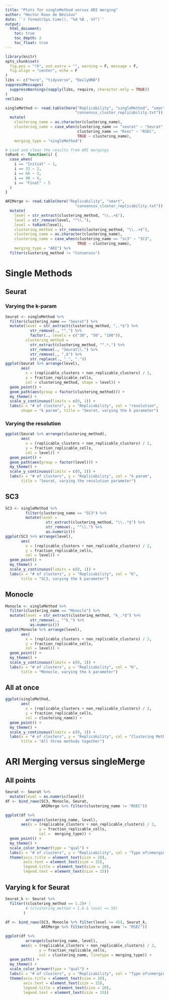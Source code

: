 ```yaml
---
title: "Plots for singleMethod versus ARI merging"
author: "Hector Roux de Bézieux"
date: '`r format(Sys.time(), "%d %B , %Y")`'
output:
  html_document:
    toc: true
    toc_depth: 2
    toc_float: true
---
```


```r
library(knitr)
opts_chunk$set(
  fig.pos = "!h", out.extra = "", warning = F, message = F,
  fig.align = "center", echo = F
)
libs <- c("here", "tidyverse", "DailyHRB")
suppressMessages(
  suppressWarnings(sapply(libs, require, character.only = TRUE))
)
rm(libs)
```


```r
singleMethod <- read.table(here("Replicability", "singleMethod", "smart",
                               "consensus_cluster_replicability.txt")) %>%
  mutate(
    clustering_name = as.character(clustering_name),
    clustering_name = case_when(clustering_name == "seurat" ~ "Seurat",
                                clustering_name == "Rsec" ~ "RSEC",
                                TRUE ~ clustering_name),
    merging_type = "singleMethod")

# Load and clean the results from ARI mergings
toRank <- function(i) {
  case_when(
    i == "Initial" ~ 1,
    i == 33 ~ 2,
    i == 66 ~ 3,
    i == 90 ~ 4,
    i == "Final" ~ 5
  )
}

ARIMerge <- read.table(here("Replicability", "smart",
                               "consensus_cluster_replicability.txt")) %>%
  mutate(
    level = str_extract(clustering_method, "\\..+$"),
    level = str_remove(level, "^\\."),
    level = toRank(level),
    clustering_method = str_remove(clustering_method, "\\..+$"),
    clustering_name = as.character(clustering_name),
    clustering_name = case_when(clustering_name == "sc3" ~ "SC3",
                                TRUE ~ clustering_name),
    merging_type = "ARI") %>%
  filter(clustering_method != "Consensus")
```

# Single Methods
## Seurat 
### Varying the k-param

```r
Seurat <- singleMethod %>% 
  filter(clustering_name == "Seurat") %>%
  mutate(level = str_extract(clustering_method, ",.*$") %>%
           str_remove(., "^,") %>%
           factor(., levels = c("30", "50", "100")),
         clustering_method = 
           str_extract(clustering_method, "^.*,") %>%
           str_remove(., "Seurat\\.") %>%
           str_remove(., ",$") %>%
           str_replace(., "_", "."))
ggplot(Seurat %>% arrange(level),
       aes(
         x = (replicable_clusters + non_replicable_clusters) / 2,
         y = fraction_replicable_cells,
         col = clustering_method, shape = level)) +
  geom_point() +
  geom_path(aes(group = factor(clustering_method))) +
  my_theme() +
  scale_y_continuous(limits = c(0, 1)) +
  labs(x = "# of clusters", y = "Replicability", col = "resolution",
       shape = "k param", title = "Seurat, varying the k parameter")
```

### Varying the resolution

```r
ggplot(Seurat %>% arrange(clustering_method),
       aes(
         x = (replicable_clusters + non_replicable_clusters) / 2,
         y = fraction_replicable_cells,
         col = level)) +
  geom_point() +
  geom_path(aes(group = factor(level))) +
  my_theme() +
  scale_y_continuous(limits = c(0, 1)) +
  labs(x = "# of clusters", y = "Replicability", col = "k param",
       title = "Seurat, varying the resolution parameter")
```

## SC3

```r
SC3 <- singleMethod %>% 
         filter(clustering_name == "SC3") %>%
         mutate(level =
                  str_extract(clustering_method, "\\..*$") %>%
                  str_remove(., "^\\.") %>%
                  as.numeric())
ggplot(SC3 %>% arrange(level),
       aes(
         x = (replicable_clusters + non_replicable_clusters) / 2,
         y = fraction_replicable_cells,
         col = level)) +
  geom_point() +
  my_theme() +
  scale_y_continuous(limits = c(0, 1)) +
  labs(x = "# of clusters", y = "Replicability", col = "K",
       title = "SC3, varying the k parameter")
```

## Monocle

```r
Monocle <- singleMethod %>% 
  filter(clustering_name == "Monocle") %>%
  mutate(level = str_extract(clustering_method, "k_.*$") %>%
           str_remove(., "^k_") %>%
           as.numeric())
ggplot(Monocle %>% arrange(level),
       aes(
         x = (replicable_clusters + non_replicable_clusters) / 2,
         y = fraction_replicable_cells,
         col = level)) +
  geom_point() +
  my_theme() +
  scale_y_continuous(limits = c(0, 1)) +
  labs(x = "# of clusters", y = "Replicability", col = "K",
       title = "Monocle, varying the k parameter")
```
  
## All at once

```r
ggplot(singleMethod,
       aes(
         x = (replicable_clusters + non_replicable_clusters) / 2,
         y = fraction_replicable_cells,
         col = clustering_name)) +
  geom_point() +
  my_theme() +
  scale_y_continuous(limits = c(0, 1)) +
  labs(x = "# of clusters", y = "Replicability", col = "Clustering Method",
       title = "All three methods together")
```

# ARI Merging versus singleMerge
## All points

```r
Seurat <- Seurat %>%
  mutate(level = as.numeric(level))
df <- bind_rows(SC3, Monocle, Seurat,
                ARIMerge %>% filter(clustering_name != "RSEC"))

ggplot(df %>%
         arrange(clustering_name, level),
       aes(x = (replicable_clusters + non_replicable_clusters) / 2,
               y = fraction_replicable_cells,
               col =  merging_type)) +
  geom_point() +
  my_theme() +
  scale_color_brewer(type = "qual") +
  labs(x = "# of clusters", y = "Replicability", col = "Type of\nmerging") +
  theme(axis.title = element_text(size = 20),
        axis.text = element_text(size = 15),
        legend.title = element_text(size = 20),
        legend.text = element_text(size = 15))
```

## Varying k for Seurat

```r
Seurat_k <- Seurat %>%
  filter((clustering_method == 1.2)# |
         # (clustering_method < 1.6 & level == 50)
        )
  
df <- bind_rows(SC3, Monocle %>% filter(level >= 45), Seurat_k,
                ARIMerge %>% filter(clustering_name != "RSEC"))

ggplot(df %>%
         arrange(clustering_name, level),
       aes(x = (replicable_clusters + non_replicable_clusters) / 2,
               y = fraction_replicable_cells,
               col = clustering_name, linetype = merging_type)) +
  geom_path() +
  my_theme() +
  scale_color_brewer(type = "qual") +
  labs(x = "# of clusters", y = "Replicability", col = "Type of\nmerging") +
  theme(axis.title = element_text(size = 20),
        axis.text = element_text(size = 15),
        legend.title = element_text(size = 20),
        legend.text = element_text(size = 15))
```